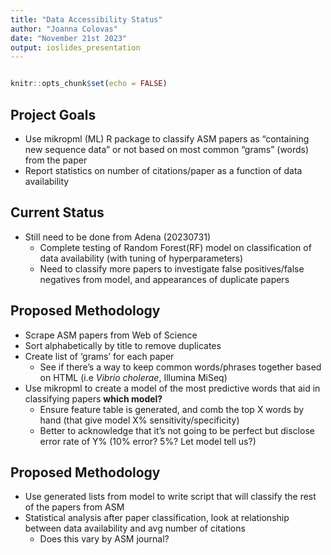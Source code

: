 ```yaml
---
title: "Data Accessibility Status"
author: "Joanna Colovas"
date: "November 21st 2023"
output: ioslides_presentation
---
```

```r

```

```r
knitr::opts_chunk$set(echo = FALSE)
```

## Project Goals
- Use mikropml (ML) R package to classify ASM papers as "containing new sequence data" or not based on most common "grams" (words) from the paper
- Report statistics on number of citations/paper as a function of data availability

## Current Status

- Still need to be done from Adena (20230731)
  + Complete testing of Random Forest(RF) model on classification of data availability (with tuning of hyperparameters)
  + Need to classify more papers to investigate false positives/false negatives from model, and appearances of duplicate papers


## Proposed Methodology
- Scrape ASM papers from Web of Science 
- Sort alphabetically by title to remove duplicates
- Create list of 'grams' for each paper
    - See if there's a way to keep common words/phrases together based on HTML (i.e *Vibrio cholerae*, Illumina MiSeq)
- Use mikropml to create a model of the most predictive words that aid in classifying papers **which model?**
   - Ensure feature table is generated, and comb the top X words by hand (that give model X% sensitivity/specificity)
   - Better to acknowledge that it's not going to be perfect but disclose error rate of Y% (10% error? 5%? Let model tell us?)

## Proposed Methodology
- Use generated lists from model to write script that will classify the rest of the papers from ASM
- Statistical analysis after paper classification, look at relationship between data availability and avg number of citations
   - Does this vary by ASM journal? 

  

